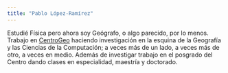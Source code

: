 ```yaml
---
title: "Pablo López-Ramírez"
---
```


Estudié Física pero ahora soy Geógrafo, o algo parecido, por lo menos. Trabajo en [CentroGeo](https://www.centrogeo.org.mx/) haciendo investigación en la esquina de la Geografía y las Ciencias de la Computación; a veces más de un lado, a veces más de otro, a veces en medio. Además de investigar trabajo en el posgrado del Centro dando clases en especialidad, maestría y doctorado.

